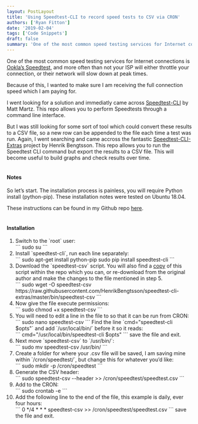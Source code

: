 ```yaml
---
layout: PostLayout
title: 'Using Speedtest-CLI to record speed tests to CSV via CRON'
authors: ['Ryan Fitton']
date: '2019-02-04'
tags: ['Code Snippets']
draft: false
summary: 'One of the most common speed testing services for Internet connections is Ookla&amp;#8217;s Speedtest, and more often than not your ISP will either throttle your connection, or their network will slow down at peak times. Because of this, I wanted to make sure I am receiving the full connection speed which I am paying for. [&amp;hellip;]'
---
```


<p>One of the most common speed testing services for Internet connections is <a href="https://www.speedtest.net/">Ookla&#8217;s Speedtest</a>, and more often than not your ISP will either throttle your connection, or their network will slow down at peak times.</p>
<p>Because of this, I wanted to make sure I am receiving the full connection speed which I am paying for.</p>
<p>I went looking for a solution and immediatly came across <a href="https://github.com/sivel/speedtest-cli">Speedtest-CLI</a> by Matt Martz. This repo allows you to perform Speedtests through a command line interface.</p>
<p>But I was still looking for some sort of tool which could convert these results to a CSV file, so a new row can be appended to the file each time a test was run. Again, I went searching and came accross the fantastic <a href="https://github.com/HenrikBengtsson/speedtest-cli-extras">Speedtest-CLI-Extras</a> project by Henrik Bengtsson. This repo allows you to run the Speedtest CLI command but export the results to a CSV file. This will become useful to build graphs and check results over time.<br>&nbsp;</p>
<h4>Notes</h4>
<p>So let&#8217;s start. The installation process is painless, you will require Python install (python-pip). These installation notes were tested on Ubuntu 18.04.</p>
<p>These instructions can be found in my Github repo <a href="https://github.com/ryanfitton/speedtest-cli-as-csv-cron">here</a>.<br>&nbsp;</p>
<h4>Installation</h4>
<ol>
<li>
Switch to the `root` user:<br>
```
sudo su
```
</li>
<li>
Install `speedtest-cli`, run each line separately:<br>
```
sudo apt-get install python-pip
sudo pip install speedtest-cli
```
</li>
<li>
Download the `speedtest-csv` script. You will also find a <a href="https://github.com/ryanfitton/speedtest-cli-as-csv-cron/blob/master/speedtest-csv">copy</a> of this script within the repo which you can, or re-download from the original author and make the changes to the file mentioned in step 5.<br>
```
sudo wget -O speedtest-csv https://raw.githubusercontent.com/HenrikBengtsson/speedtest-cli-extras/master/bin/speedtest-csv
```
</li>
<li>
Now give the file execute permissions:<br>
```
sudo chmod +x speedtest-csv
```
</li>
<li>
You will need to edit a line in the file to so that it can be run from CRON:<br>
```
sudo nano speedtest-csv
```
Find the line `cmd=&quot;speedtest-cli $opts&quot;` and add `/usr/local/bin/` before it so it reads:<br>
```
cmd=&quot;/usr/local/bin/speedtest-cli $opts&quot;
```
save the file and exit.
    </li>
<li>
Next move `speedtest-csv` to `/usr/bin/`:<br>
```
sudo mv speedtest-csv /usr/bin/
```
</li>
<li>
Create a folder for where your .csv file will be saved, I am saving mine within `/cron/speedtest/`, but change this for whatever you&#8217;d like:<br>
```
sudo mkdir -p /cron/speedtest
```
</li>
<li>
Generate the CSV header:<br>
```
sudo speedtest-csv --header &gt;&gt; /cron/speedtest/speedtest.csv
```
</li>
<li>
Add to the CRON:<br>
```
sudo crontab -e
```
</li>
<li>
Add the following line to the end of the file, this example is daily, ever four hours:<br>
```
0 */4 * * * speedtest-csv &gt;&gt; /cron/speedtest/speedtest.csv
```
save the file and exit.
    </li>
</ol>
